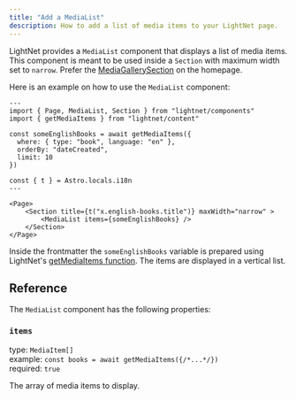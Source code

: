 ```yaml
---
title: "Add a MediaList"
description: How to add a list of media items to your LightNet page. 
---
```



LightNet provides a `MediaList` component that displays a list of media items.
This component is meant to be used inside a `Section` with maximum width set to `narrow`. 
Prefer the [MediaGallerySection](/build/pages/media-gallery-section) on the homepage.

Here is an example on how to use the `MediaList` component:

```astro
---
import { Page, MediaList, Section } from "lightnet/components"
import { getMediaItems } from "lightnet/content"

const someEnglishBooks = await getMediaItems({
  where: { type: "book", language: "en" },
  orderBy: "dateCreated",
  limit: 10
})

const { t } = Astro.locals.i18n
---

<Page>
    <Section title={t("x.english-books.title")} maxWidth="narrow" >
        <MediaList items={someEnglishBooks} />
    </Section>
</Page>
```

Inside the frontmatter the `someEnglishBooks` variable is prepared using LightNet's [getMediaItems function](/build/pages/query-media-items). 
The items are displayed in a vertical list.

## Reference

The `MediaList` component has the following properties:

### `items`

type: `MediaItem[]` \
example: `const books = await getMediaItems({/*...*/})` \
required: `true`

The array of media items to display.
